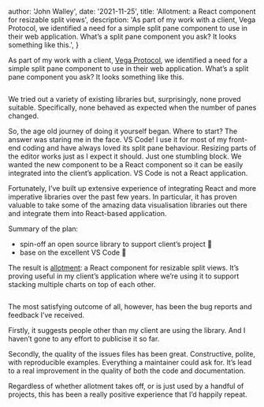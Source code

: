 
  author: 'John Walley',
  date: '2021-11-25',
  title: 'Allotment: a React component for resizable split views',
  description:
    'As part of my work with a client, Vega Protocol, we identified a need for a simple split pane component to use in their web application. What’s a split pane component you ask? It looks something like this.',
}


As part of my work with a client, [Vega Protocol](https://vega.xyz/), we identified a need for a simple split pane component to use in their web application. What’s a split pane component you ask? It looks something like this.

<Image src={allotment} alt="" />

We tried out a variety of existing libraries but, surprisingly, none proved suitable. Specifically, none behaved as expected when the number of panes changed.

So, the age old journey of doing it yourself began. Where to start? The answer was staring me in the face. VS Code! I use it for most of my front-end coding and have always loved its split pane behaviour. Resizing parts of the editor works just as I expect it should. Just one stumbling block. We wanted the new component to be a React component so it can be easily integrated into the client’s application. VS Code is not a React application.

Fortunately, I’ve built up extensive experience of integrating React and more imperative libraries over the past few years. In particular, it has proven valuable to take some of the amazing data visualisation libraries out there and integrate them into React-based application.

Summary of the plan:

- spin-off an open source library to support client’s project 🎉
- base on the excellent VS Code 🚀

The result is [allotment](https://github.com/johnwalley/allotment): a React component for resizable split views. It’s proving useful in my client’s application where we’re using it to support stacking multiple charts on top of each other.

<Image src={pennant} alt="" />

The most satisfying outcome of all, however, has been the bug reports and feedback I’ve received.

Firstly, it suggests people other than my client are using the library. And I haven’t gone to any effort to publicise it so far.

Secondly, the quality of the issues files has been great. Constructive, polite, with reproducible examples. Everything a maintainer could ask for. It’s lead to a real improvement in the quality of both the code and documentation.

Regardless of whether allotment takes off, or is just used by a handful of projects, this has been a really positive experience that I’d happily repeat.
